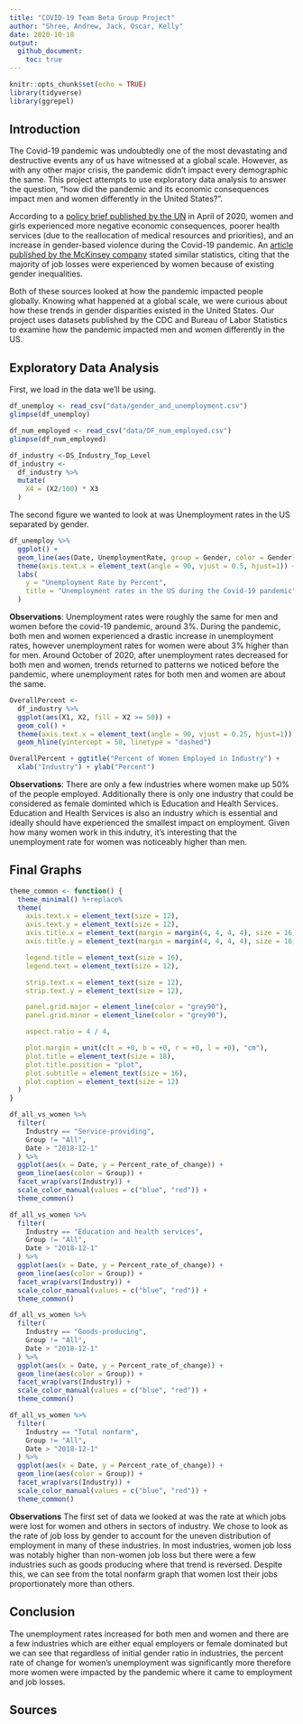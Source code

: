 ```yaml
---
title: "COVID-19 Team Beta Group Project"
author: "Shree, Andrew, Jack, Oscar, Kelly"
date: 2020-10-18
output:
  github_document:
    toc: true
---
```


```r
knitr::opts_chunk$set(echo = TRUE)
library(tidyverse)
library(ggrepel)
```

## Introduction

The Covid-19 pandemic was undoubtedly one of the most devastating and destructive events any of us have witnessed at a global scale. However, as with any other major crisis, the pandemic didn’t impact every demographic the same. This project attempts to use exploratory data analysis to answer the question, “how did the pandemic and its economic consequences impact men and women differently in the United States?”. 

According to a [policy brief published by the UN](https://www.unwomen.org/-/media/headquarters/attachments/sections/library/publications/2020/policy-brief-the-impact-of-covid-19-on-women-en.pdf?la=en&vs=1406) in April of 2020, women and girls experienced more negative economic consequences, poorer health services (due to the reallocation of medical resources and priorities), and an increase in gender-based violence during the Covid-19 pandemic. An [article published by the McKinsey company](https://www.mckinsey.com/featured-insights/future-of-work/covid-19-and-gender-equality-countering-the-regressive-effects) stated similar statistics, citing that the majority of job losses were experienced by women because of existing gender inequalities. 

Both of these sources looked at how the pandemic impacted people globally. Knowing what happened at a global scale, we were curious about how these trends in gender disparities existed in the United States. Our project uses datasets published by the CDC and Bureau of Labor Statistics to examine how the pandemic impacted men and women differently in the US. 


## Exploratory Data Analysis

First, we load in the data we'll be using. 

```r
df_unemploy <- read_csv("data/gender_and_unemployment.csv")
glimpse(df_unemploy)

df_num_employed <- read_csv("data/DF_num_employed.csv")
glimpse(df_num_employed)

df_industry <-DS_Industry_Top_Level
df_industry <-
  df_industry %>%
  mutate(
    X4 = (X2/100) * X3
  )
```


The second figure we wanted to look at was Unemployment rates in the US separated by gender. 

```r
df_unemploy %>%
  ggplot() + 
  geom_line(aes(Date, UnemploymentRate, group = Gender, color = Gender)) + 
  theme(axis.text.x = element_text(angle = 90, vjust = 0.5, hjust=1)) + 
  labs(
    y = "Unemployment Rate by Percent", 
    title = "Unemployment rates in the US during the Covid-19 pandemic"
  )
```
**Observations**:
Unemployment rates were roughly the same for men and women before the covid-19 pandemic, around 3%. During the pandemic, both men and women experienced a drastic increase in unemployment rates, however unemployment rates for women were about 3% higher than for men. Around October of 2020, after unemployment rates decreased for both men and women, trends returned to patterns we noticed before the pandemic, where unemployment rates for both men and women are about the same. 

```r
OverallPercent <-
  df_industry %>%
  ggplot(aes(X1, X2, fill = X2 >= 50)) + 
  geom_col() +
  theme(axis.text.x = element_text(angle = 90, vjust = 0.25, hjust=1)) +
  geom_hline(yintercept = 50, linetype = "dashed") 

OverallPercent + ggtitle("Percent of Women Employed in Industry") +
  xlab("Industry") + ylab("Percent")
```
**Observations**:
There are only a few industries where women make up 50% of the people employed. Additionally there is only one industry that could be considered as female dominted which is Education and Health Services. Education and Health Services is also an industry which is essential and ideally should have experienced the smallest impact on employment. Given how many women work in this indutry, it's interesting that the unemployment rate for women was noticeably higher than men. 

## Final Graphs
```r
theme_common <- function() {
  theme_minimal() %+replace%
  theme(
    axis.text.x = element_text(size = 12),
    axis.text.y = element_text(size = 12),
    axis.title.x = element_text(margin = margin(4, 4, 4, 4), size = 16),
    axis.title.y = element_text(margin = margin(4, 4, 4, 4), size = 16, angle = 90),

    legend.title = element_text(size = 16),
    legend.text = element_text(size = 12),

    strip.text.x = element_text(size = 12),
    strip.text.y = element_text(size = 12),

    panel.grid.major = element_line(color = "grey90"),
    panel.grid.minor = element_line(color = "grey90"),

    aspect.ratio = 4 / 4,

    plot.margin = unit(c(t = +0, b = +0, r = +0, l = +0), "cm"),
    plot.title = element_text(size = 18),
    plot.title.position = "plot",
    plot.subtitle = element_text(size = 16),
    plot.caption = element_text(size = 12)
  )
}
```


```r
df_all_vs_women %>%
  filter(
    Industry == "Service-providing",
    Group != "All",
    Date > "2018-12-1"
  ) %>%
  ggplot(aes(x = Date, y = Percent_rate_of_change)) + 
  geom_line(aes(color = Group)) + 
  facet_wrap(vars(Industry)) + 
  scale_color_manual(values = c("blue", "red")) + 
  theme_common()

df_all_vs_women %>%
  filter(
    Industry == "Education and health services",
    Group != "All",
    Date > "2018-12-1"
  ) %>%
  ggplot(aes(x = Date, y = Percent_rate_of_change)) + 
  geom_line(aes(color = Group)) + 
  facet_wrap(vars(Industry)) + 
  scale_color_manual(values = c("blue", "red")) + 
  theme_common()

df_all_vs_women %>%
  filter(
    Industry == "Goods-producing",
    Group != "All",
    Date > "2018-12-1"
  ) %>%
  ggplot(aes(x = Date, y = Percent_rate_of_change)) + 
  geom_line(aes(color = Group)) + 
  facet_wrap(vars(Industry)) + 
  scale_color_manual(values = c("blue", "red")) + 
  theme_common()

df_all_vs_women %>%
  filter(
    Industry == "Total nonfarm",
    Group != "All",
    Date > "2018-12-1"
  ) %>%
  ggplot(aes(x = Date, y = Percent_rate_of_change)) + 
  geom_line(aes(color = Group)) + 
  facet_wrap(vars(Industry)) + 
  scale_color_manual(values = c("blue", "red")) +
  theme_common()
```
**Observations**
The first set of data we looked at was the rate at which jobs were lost for women and others in sectors of industry. We chose to look as the rate of job loss by gender to account for the uneven distribution of employment in many of these industries. In most industries, women job loss was notably higher than non-women job loss but there were a few industries such as goods producing where that trend is reversed. Despite this, we can see from the total nonfarm graph that women lost their jobs proportionately more than others. 


## Conclusion
The unemployment rates increased for both men and women and there are a few industries which are either equal employers or female dominated but we can see that regardless of initial gender ratio in industries, the percent rate of change for women's unemployment was significantly more therefore more women were impacted by the pandemic where it came to employment and job losses.

## Sources

